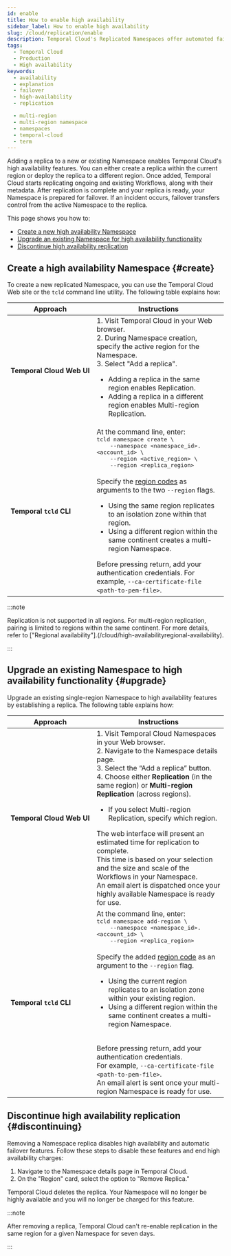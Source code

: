 ```yaml
---
id: enable
title: How to enable high availability
sidebar_label: How to enable high availability
slug: /cloud/replication/enable
description: Temporal Cloud's Replicated Namespaces offer automated failover, synchronized data replication, and high availability for workloads requiring disaster-tolerant deployment and 99.99% uptime. Use Global Namespace for self-hosted.
tags:
  - Temporal Cloud
  - Production
  - High availability
keywords:
  - availability
  - explanation
  - failover
  - high-availability
  - replication

  - multi-region
  - multi-region namespace
  - namespaces
  - temporal-cloud
  - term
---
```



Adding a replica to a new or existing Namespace enables Temporal Cloud's high availability features.
You can either create a replica within the current region or deploy the replica to a different region.
Once added, Temporal Cloud starts replicating ongoing and existing Workflows, along with their metadata.
After replication is complete and your replica is ready, your Namespace is prepared for failover.
If an incident occurs, failover transfers control from the active Namespace to the replica.

This page shows you how to:

- [Create a new high availability Namespace](/cloud/replication/enable#create)
- [Upgrade an existing Namespace for high availability functionality](/cloud/replication/enable#upgrade)
- [Discontinue high availability replication](/cloud/replication/enable#discontinuing)

## Create a high availability Namespace {#create}

To create a new replicated Namespace, you can use the Temporal Cloud Web site or the `tcld` command line utility.
The following table explains how:

| Approach                  | Instructions                                                                                                                                                  |
|---------------------------|--------------------------------------------------------------------------------------------------------------------------------------------------------------|
| **Temporal&nbsp;Cloud&nbsp;Web&nbsp;UI**  | 1. Visit Temporal Cloud in your Web browser. <br /> 2. During Namespace creation, specify the active region for the Namespace. <br /> 3. Select "Add a replica". <ul><li>Adding a replica in the same region enables Replication.</li><li>Adding a replica in a different region enables Multi-region Replication.</li></ul> |
| **Temporal&nbsp;`tcld`&nbsp;CLI**    | At the command line, enter: <br /> <tt>tcld namespace create \ <br /> &nbsp;&nbsp;&nbsp;&nbsp;--namespace \<namespace_id>.\<account_id> \ <br />&nbsp;&nbsp;&nbsp;&nbsp;--region \<active_region> \ <br /> &nbsp;&nbsp;&nbsp;&nbsp;--region \<replica_region></tt> <br /> <br /> Specify the [region codes](/cloud/service-availability) as arguments to the two `--region` flags. <ul> <li>Using the same region replicates to an isolation zone within that region.</li> <li>Using a different region within the same continent creates a multi-region Namespace.</li> </ul> Before pressing return, add your authentication credentials. For example, `--ca-certificate-file <path-to-pem-file>`. |

:::note

Replication is not supported in all regions.
For multi-region replication, pairing is limited to regions within the same continent.
For more details, refer to ["Regional availability"].(/cloud/high-availabilityregional-availability).

:::

## Upgrade an existing Namespace to high availability functionality {#upgrade}

Upgrade an existing single-region Namespace to high availability features by establishing a replica.
The following table explains how:

| Approach                  | Instructions                                                                                                                                                  |
|---------------------------|--------------------------------------------------------------------------------------------------------------------------------------------------------------|
| **Temporal&nbsp;Cloud&nbsp;Web&nbsp;UI**  | 1. Visit Temporal Cloud Namespaces in your Web browser. <br /> 2. Navigate to the Namespace details page. <br /> 3. Select the “Add a replica” button. <br /> 4. Choose either **Replication** (in the same region) or **Multi-region Replication** (across regions). <ul><li>If you select Multi-region Replication, specify which region.</li></ul> The web interface will present an estimated time for replication to complete. <br /> This time is based on your selection and the size and scale of the Workflows in your Namespace. <br /> An email alert is dispatched once your highly available Namespace is ready for use. |
| **Temporal&nbsp;`tcld`&nbsp;CLI**    | At the command line, enter: <br /> <tt>tcld namespace add-region \ <br /> &nbsp;&nbsp;&nbsp;&nbsp;--namespace \<namespace_id>.\<account_id> \ <br />&nbsp;&nbsp;&nbsp;&nbsp;--region \<replica_region></tt> <br /> <br /> Specify the added [region code](/cloud/service-availability) as an argument to the `--region` flag. <ul><li>Using the current region replicates to an isolation zone within your existing region.</li><li>Using a different region within the same continent creates a multi-region Namespace.</li></ul> <br /> Before pressing return, add your authentication credentials.<br />For example, `--ca-certificate-file <path-to-pem-file>`. <br /> An email alert is sent once your multi-region Namespace is ready for use. |

## Discontinue high availability replication {#discontinuing}

Removing a Namespace replica disables high availability and automatic failover features.
Follow these steps to disable these features and end high availability charges:

1. Navigate to the Namespace details page in Temporal Cloud.
2. On the "Region" card, select the option to "Remove Replica."

Temporal Cloud deletes the replica.
Your Namespace will no longer be highly available and you will no longer be charged for this feature.

:::note

After removing a replica, Temporal Cloud can't re-enable replication in the same region for a given Namespace for seven days.

:::
